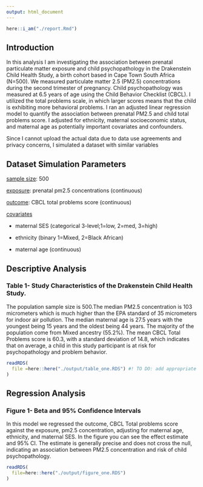 ```yaml
---
output: html_document
---
```


```r
here::i_am("./report.Rmd")
```

## Introduction

In this analysis I am investigating the association between prenatal particulate matter exposure and child psychopathology in the Drakenstein Child Health Study, a birth cohort based in Cape Town South Africa (N=500). We measured particulate matter 2.5 (PM2.5) concentrations during the second trimester of pregnancy. Child psychopathology was measured at 6.5 years of age using the Child Behavior Checklist (CBCL). I utilized the total problems scale, in which larger scores means that the child is exhibiting more behavioral problems. I ran an adjusted linear regression model to quantify the association between prenatal PM2.5 and child total problems score. I adjusted for ethnicity, maternal socioeconomic status, and maternal age as potentially important covariates and confounders.

Since I cannot upload the actual data due to data use agreements and privacy concerns, I simulated a dataset with similar variables

## Dataset Simulation Parameters

[sample size]{.underline}: 500

[exposure]{.underline}: prenatal pm2.5 concentrations (continuous)

[outcome]{.underline}: CBCL total problems score (continuous)

[covariates]{.underline}

-   maternal SES (categorical 3-level;1=low, 2=med, 3=high)

-   ethnicity (binary 1=Mixed, 2=Black African)

-   maternal age (continuous)

## Descriptive Analysis

### Table 1- Study Characteristics of the Drakenstein Child Health Study.

The population sample size is 500.The median PM2.5 concentration is 103 micrometers which is much higher than the EPA standard of 35 micrometers for indoor air pollution. The median maternal age is 27.5 years with the youngest being 15 years and the oldest being 44 years. The majority of the population come from Mixed ancestry (55.2%). The mean CBCL Total Problems score is 60.3, with a standard deviation of 14.8, which indicates that on average, a child in this study participant is at risk for psychopathology and problem behavior.

```r
readRDS(
  file =here::here("./output/table_one.RDS") #! TO DO: add appropriate file path to read table 1
)
```

## Regression Analysis

### Figure 1- Beta and 95% Confidence Intervals

In this model we regressed the outcome, CBCL Total problems score against the exposure, pm2.5 concentration, adjusting for maternal age, ethnicity, and maternal SES. In the figure you can see the effect estimate and 95% CI. The estimate is generally precise and does not cross the null, indicating an association between PM2.5 concentration and risk of child psychopathology.

```r
readRDS(
  file=here::here("./output/figure_one.RDS")
)


```
